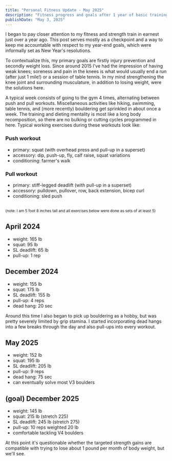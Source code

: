 ```yaml
---
title: "Personal Fitness Update - May 2025"
description: "Fitness progress and goals after 1 year of basic training"
publishDate: "May 3, 2025"
---
```


I began to pay closer attention to my fitness and strength train in earnest just over a year ago. This post serves mostly as a checkpoint and a way to keep me accountable with respect to my year-end goals, which were informally set as New Year's resolutions.

To contextualize this, my primary goals are firstly injury prevention and secondly weight loss. Since around 2015 I've had the impression of having weak knees; soreness and pain in the knees is what would usually end a run (after just 1 mile!) or a session of table tennis. In my mind strengthening the knee joint and surrounding musculature, in addition to losing weight, were the solutions here.

A typical week consists of going to the gym 4 times, alternating between push and pull workouts. Miscellaneous activities like hiking, swimming, table tennis, and (more recently) bouldering get sprinkled in about once a week. The training and dieting mentality is most like a long body recomposition, so there are no bulking or cutting cycles programmed in here. Typical working exercises during these workouts look like:

### Push workout
- primary: squat (with overhead press and pull-up in a superset)
- accessory: dip, push-up, fly, calf raise, squat variations
- conditioning: farmer's walk

### Pull workout
- primary: stiff-legged deadlift (with pull-up in a superset)
- accessory: pulldown, pullover, row, back extension, bicep curl
- conditioning: sled push

<br />
<sup>(note: I am 5 foot 8 inches tall and all exercises below were done as sets of at least 5)</sup>

## April 2024
- weight: 165 lb
- squat: 95 lb
- SL deadlift: 65 lb
- pull-up: 1 rep

## December 2024
- weight: 155 lb
- squat: 175 lb
- SL deadlift: 155 lb
- pull-up: 4 reps
- dead hang: 20 sec

Around this time I also began to pick up bouldering as a hobby, but was pretty severely limited by grip stamina. I started incorporating dead hangs into a few breaks through the day and also pull-ups into every workout.

## May 2025
- weight: 152 lb
- squat: 195 lb
- SL deadlift: 205 lb
- pull-up: 9 reps
- dead hang: 75 sec
- can eventually solve most V3 boulders

## (goal) December 2025
- weight: 145 lb
- squat: 215 lb (stretch 225)
- SL deadlift: 245 lb (stretch 275)
- pull-up: 10 reps weighted 20 lb
- comfortable tackling V4 boulders

At this point it's questionable whether the targeted strength gains are compatible with trying to lose about 1 pound per month of body weight, but we'll see.